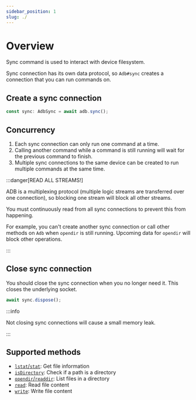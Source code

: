 ```yaml
---
sidebar_position: 1
slug: ./
---
```


# Overview

Sync command is used to interact with device filesystem.

Sync connection has its own data protocol, so `Adb#sync` creates a connection that you can run commands on.

## Create a sync connection

```ts transpile
const sync: AdbSync = await adb.sync();
```

## Concurrency

1. Each sync connection can only run one command at a time.
2. Calling another command while a command is still running will wait for the previous command to finish.
3. Multiple sync connections to the same device can be created to run multiple commands at the same time.

:::danger[READ ALL STREAMS!]

ADB is a multiplexing protocol (multiple logic streams are transferred over one connection), so blocking one stream will block all other streams.

You must continuously read from all sync connections to prevent this from happening.

For example, you can't create another sync connection or call other methods on `Adb` when `opendir` is still running. Upcoming data for `opendir` will block other operations.

:::

## Close sync connection

You should close the sync connection when you no longer need it. This closes the underlying socket.

```ts transpile
await sync.dispose();
```

:::info

Not closing sync connections will cause a small memory leak.

:::

## Supported methods

- [`lstat`/`stat`](./stat.md): Get file information
- [`isDirectory`](./isDirectory.md): Check if a path is a directory
- [`opendir`/`readdir`](./opendir.mdx): List files in a directory
- [`read`](./read.mdx): Read file content
- [`write`](./write.md): Write file content
